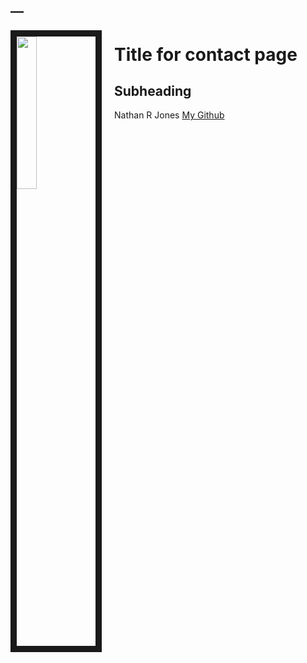 ---
---

<link rel="stylesheet" href="styles.css" type="text/css">

<img src="images/monkey2.jpg" style="width:25%; border:10px solid; margin-right: 20px" align="left">

# Title for contact page

## Subheading

Nathan R Jones
[My Github](https://github.com/nrjjones)
